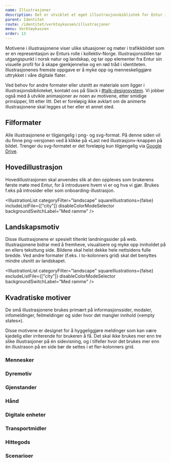 ```yaml
---
name: Illustrasjoner
description: Det er utviklet et eget illustrasjonsbibliotek for Entur i samarbeid med SDG. Illustrasjonene kan brukes på alle type flater i Entur.
parent: Identitet
route: /identitet/verktoykassen/illustrasjoner
menu: Verktøykassen
order: 13
---
```




<PageHeader />

Motivene i illustrasjonene viser ulike situasjoner og møter i trafikkbildet som er en representasjon av Enturs rolle i kollektiv-Norge. Illustrasjonsstilen 
tar utgangspunkt i norsk natur og landskap, og tar opp elementer fra Entur sin visuelle profil for å skape gjenkjennelse og en rød tråd i identiteten. 
Illustrasjonenes fremste oppgave er å myke opp og menneskeliggjøre uttrykket i våre digitale flater.

Ved behov for andre formater eller utsnitt av materiale som ligger i illustrasjonsbiblioteket, kontakt oss på Slack i [#talk-designsystem](https://entur.slack.com/archives/C899QSPB7). 
Vi jobber også med å utvikle animasjoner av noen av motivene, etter smidige prinsipper, litt etter litt. Det er foreløpig ikke avklart om de animerte 
illustrasjonene skal legges ut her eller et annet sted.

## Filformater
Alle illustrasjonene er tilgjengelig i png- og svg-format. På denne siden vil du finne png-versjonen ved å klikke på «Last ned illustrasjon»-knappen på 
bildet. Trenger du svg-formatet er det foreløpig kun tilgjengelig via [Google Drive](https://drive.google.com/drive/folders/1Y85Rs4FvhhEt02kUd-U_ybzmEHJ_1tHi?usp=sharing).

## Hovedillustrasjon
Hovedillustrasjonen skal anvendes slik at den oppleves som brukerens første møte med Entur, for å introdusere hvem vi er og hva vi gjør. Brukes f.eks på 
introsider eller som onboarding-illustrasjon.

<IllustrationList categoryFilter="landscape" squareIllustrations={false} includeListFile={["city"]} disableColorModeSelector backgroundSwitchLabel="Med ramme" />

## Landskapsmotiv
Disse illustrasjonene er spesielt tiltenkt landningssider på web. Illustrasjonene bidrar med å fremheve, visualisere og myke opp innholdet på en ellers 
teksttung side. Bildene skal helst dekke hele nettsidens fulle bredde. Ved andre formater (f.eks. i to-kolonners grid) skal det benyttes mindre utsnitt 
av landskapet.

<IllustrationList categoryFilter="landscape" squareIllustrations={false} excludeListFile={["city"]} disableColorModeSelector backgroundSwitchLabel="Med ramme" />


## Kvadratiske motiver
De små illustrasjonene brukes primært på informasjonssider, modaler, infomeldinger, feilmeldinger og sider hvor det mangler innhold («empty states»).

Disse motivene er designet for å hyggeliggjøre meldinger som kan være kjedelig eller irriterende for brukeren å få. 
Det skal ikke brukes mer enn tre slike illustrasjoner på én sidevisning, og i tilfeller hvor det brukes mer enn én illustrason på en side 
bør de settes i et fler-kolonners grid.

### Mennesker
<IllustrationList categoryFilter="people" disableBackgroundSwitch />
<IllustrationList categoryFilter="entur staff" disableBackgroundSwitch />

### Dyremotiv
<IllustrationList categoryFilter="animals" />

### Gjenstander
<IllustrationList categoryFilter="objects" />

### Hånd
<IllustrationList categoryFilter="hands" />

### Digitale enheter
<IllustrationList categoryFilter="devices" disableBackgroundSwitch />

### Transportmidler
<IllustrationList categoryFilter="transport" disableBackgroundSwitch />

### Hittegods
<IllustrationList categoryFilter="travel" disableBackgroundSwitch />

### Scenarioer
<IllustrationList categoryFilter="scenario" disableBackgroundSwitch />
